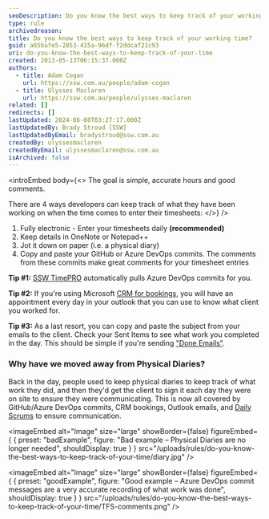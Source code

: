 ```yaml
---
seoDescription: Do you know the best ways to keep track of your working time? Here are four efficient methods for developers - electronic timesheets, OneNote/Notepad++, physical diaries, and GitHub/Azure DevOps commits.
type: rule
archivedreason:
title: Do you know the best ways to keep track of your working time?
guid: a65bafe5-2853-415a-96df-f2ddcaf21c93
uri: do-you-know-the-best-ways-to-keep-track-of-your-time
created: 2013-05-13T06:15:37.000Z
authors:
  - title: Adam Cogan
    url: https://ssw.com.au/people/adam-cogan
  - title: Ulysses Maclaren
    url: https://ssw.com.au/people/ulysses-maclaren
related: []
redirects: []
lastUpdated: 2024-06-08T03:27:17.000Z
lastUpdatedBy: Brady Stroud [SSW]
lastUpdatedByEmail: bradystroud@ssw.com.au
createdBy: ulyssesmaclaren
createdByEmail: ulyssesmaclaren@ssw.com.au
isArchived: false
---
```


<introEmbed
  body={<>
The goal is simple, accurate hours and good comments.

There are 4 ways developers can keep track of what they have been working on when the time comes to enter their timesheets:
  </>}
/>
1. Fully electronic - Enter your timesheets daily **(recommended)**
2. Keep details in OneNote or Notepad++
3. Jot it down on paper (i.e. a physical diary)
4. Copy and paste your GitHub or Azure DevOps commits. The comments from these commits make great comments for your timesheet entries

**Tip #1:** [SSW TimePRO](https://sswtimepro.com/) automatically pulls Azure DevOps commits for you.

**Tip #2:** If you're using Microsoft [CRM for bookings](/scheduling-do-you-know-how-to-book-developers-for-a-project), you will have an appointment every day in your outlook that you can use to know what client you worked for.

**Tip #3:** As a last resort, you can copy and paste the subject from your emails to the client. Check your Sent Items to see what work you completed in the day. This should be simple if you're sending ["Done Emails"](/dones-do-you-include-useful-details-in-your-done-email).

### Why have we moved away from Physical Diaries?

Back in the day, people used to keep physical diaries to keep track of what work they did, and then they'd get the client to sign it each day they were on site to ensure they were communicating. This is now all covered by GitHub/Azure DevOps commits, CRM bookings, Outlook emails, and [Daily Scrums](/methodology-daily-scrums) to ensure communication.

<imageEmbed
  alt="Image"
  size="large"
  showBorder={false}
  figureEmbed={ {
    preset: "badExample",
    figure: "Bad example – Physical Diaries are no longer needed",
    shouldDisplay: true
  } }
  src="/uploads/rules/do-you-know-the-best-ways-to-keep-track-of-your-time/diary.jpg"
/>


<imageEmbed
  alt="Image"
  size="large"
  showBorder={false}
  figureEmbed={ {
    preset: "goodExample",
    figure: "Good example – Azure DevOps commit messages are a very accurate recording of what work was done",
    shouldDisplay: true
  } }
  src="/uploads/rules/do-you-know-the-best-ways-to-keep-track-of-your-time/TFS-comments.png"
/>
